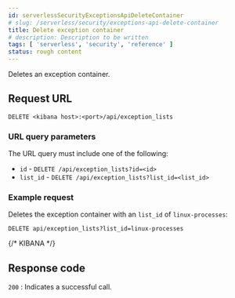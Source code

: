 ```yaml
---
id: serverlessSecurityExceptionsApiDeleteContainer
# slug: /serverless/security/exceptions-api-delete-container
title: Delete exception container
# description: Description to be written
tags: [ 'serverless', 'security', 'reference' ]
status: rough content
---
```


<div id="exceptions-api-delete-container"></div>

Deletes an exception container.

## Request URL

`DELETE <kibana host>:<port>/api/exception_lists`

### URL query parameters

The URL query must include one of the following:

* `id` - `DELETE /api/exception_lists?id=<id>`
* `list_id` - `DELETE /api/exception_lists?list_id=<list_id>`

### Example request

Deletes the exception container with an `list_id` of `linux-processes`:

```console
DELETE api/exception_lists?list_id=linux-processes
```
{/* KIBANA */}

## Response code

`200` 
    : Indicates a successful call.

